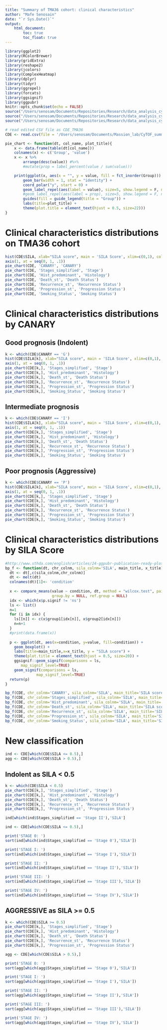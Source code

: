 ```yaml
---
title: "Summary of TMA36 cohort: clinical characteristics"
author: "Mafe Senosain"
date: "`r Sys.Date()`"
output:
    html_document:
        toc: true
        toc_float: true
---
```


```r
library(ggplot2)
library(RColorBrewer)
library(gridExtra)
library(reshape2)
library(jcolors)
library(ComplexHeatmap)
library(dplyr)
library(tidyr)
library(ggrepel)
library(forcats)
library(ggsignif)
library(ggpubr)
knitr::opts_chunk$set(echo = FALSE)
source("/Users/senosam/Documents/Repositories/Research/data_analysis_cytof/R/20_ClustAnnot_functions.R")
source("/Users/senosam/Documents/Repositories/Research/data_analysis_cytof/R/30_DA_functions.R")
source("/Users/senosam/Documents/Repositories/Research/data_analysis_cytof/R/40_DE_functions.R")
```

```r
# read edited CSV file as CDE_TMA36
CDE <- read.csv(file = '/Users/senosam/Documents/Massion_lab/CyTOF_summary/CDE_TMA36_2021JAN13_SA.csv')
```

```r
pie_chart <- function(dt, col_name, plot_title){
    x <- data.frame(table(dt[col_name]))
    colnames(x) <- c('Group', 'value')
    x <- x %>% 
        arrange(desc(value)) #%>%
        #mutate(prop = label_percent(value / sum(value)))

    print(ggplot(x, aes(x = "", y = value, fill = fct_inorder(Group))) +
        geom_bar(width = 1, stat = "identity") +
        coord_polar("y", start = 0) +
        geom_label_repel(aes(label = value), size=5, show.legend = F, nudge_x = 1) +
        #geom_label_repel(aes(label = prop), size=5, show.legend = F, nudge_x = 1) + #%
        guides(fill = guide_legend(title = "Group")) +
        labs(title=plot_title) +
        theme(plot.title = element_text(hjust = 0.5, size=22)))
}

```

# Clinical characteristics distributions on TMA36 cohort
```r
hist(CDE$SILA, xlab="SILA score", main = 'SILA Score', xlim=c(0,1), col="chocolate", border="brown", las=1, xaxt = "n")
axis(1, at = seq(0, 1, .1))
pie_chart(CDE, 'CANARY', 'CANARY')
pie_chart(CDE, 'Stages_simplified', 'Stage')
pie_chart(CDE, 'Hist_predominant', 'Histology')
pie_chart(CDE, 'Death_st', 'Death Status')
pie_chart(CDE, 'Recurrence_st', 'Recurrence Status')
pie_chart(CDE, 'Progression_st', 'Progression Status')
pie_chart(CDE, 'Smoking_Status', 'Smoking Status')
```

# Clinical characteristics distributions by CANARY

## Good prognosis (Indolent)
```r
k <- which(CDE$CANARY == 'G')
hist(CDE$SILA[k], xlab="SILA score", main = 'SILA Score', xlim=c(0,1), col="chocolate", border="brown", las=1, xaxt = "n")
axis(1, at = seq(0, 1, .1))
pie_chart(CDE[k,], 'Stages_simplified', 'Stage')
pie_chart(CDE[k,], 'Hist_predominant', 'Histology')
pie_chart(CDE[k,], 'Death_st', 'Death Status')
pie_chart(CDE[k,], 'Recurrence_st', 'Recurrence Status')
pie_chart(CDE[k,], 'Progression_st', 'Progression Status')
pie_chart(CDE[k,], 'Smoking_Status', 'Smoking Status')

```

## Intermediate prognosis
```r
k <- which(CDE$CANARY == 'I')
hist(CDE$SILA[k], xlab="SILA score", main = 'SILA Score', xlim=c(0,1), col="chocolate", border="brown", las=1, xaxt = "n")
axis(1, at = seq(0, 1, .1))
pie_chart(CDE[k,], 'Stages_simplified', 'Stage')
pie_chart(CDE[k,], 'Hist_predominant', 'Histology')
pie_chart(CDE[k,], 'Death_st', 'Death Status')
pie_chart(CDE[k,], 'Recurrence_st', 'Recurrence Status')
pie_chart(CDE[k,], 'Progression_st', 'Progression Status')
pie_chart(CDE[k,], 'Smoking_Status', 'Smoking Status')
```

## Poor prognosis (Aggressive)
```r
k <- which(CDE$CANARY == 'P')
hist(CDE$SILA[k], xlab="SILA score", main = 'SILA Score', xlim=c(0,1), col="chocolate", border="brown", las=1, xaxt = "n")
axis(1, at = seq(0, 1, .1))
pie_chart(CDE[k,], 'Stages_simplified', 'Stage')
pie_chart(CDE[k,], 'Hist_predominant', 'Histology')
pie_chart(CDE[k,], 'Death_st', 'Death Status')
pie_chart(CDE[k,], 'Recurrence_st', 'Recurrence Status')
pie_chart(CDE[k,], 'Progression_st', 'Progression Status')
pie_chart(CDE[k,], 'Smoking_Status', 'Smoking Status')
```

# Clinical characteristics distributions by SILA Score

```r
#http://www.sthda.com/english/articles/24-ggpubr-publication-ready-plots/76-add-p-values-and-significance-levels-to-ggplots/
bp_f <- function(dt, chr_colnm, sila_colnm='SILA', main_title, x_title) {
  dt <- dt[,c(sila_colnm,chr_colnm)]
  dt <- melt(dt)
  colnames(dt)[1]<- 'condition'
  
  x <- compare_means(value ~ condition, dt, method = "wilcox.test", paired = FALSE,
                     group.by = NULL, ref.group = NULL)
  idx <- which(x$p.signif != 'ns')
  ls <- list()
  n=1
  for (i in idx) {
    ls[[n]] <- c(x$group1[idx[n]], x$group2[idx[n]])
    n=n+1
  }
  #print(data.frame(x))
  
  p <- ggplot(dt, aes(x=condition, y=value, fill=condition)) +
    geom_boxplot() +
    labs(title=main_title,x=x_title, y = "SILA score") +
    theme(plot.title = element_text(hjust = 0.5, size=20)) +
    ggsignif::geom_signif(comparisons = ls, 
       map_signif_level=TRUE)
    geom_signif(comparisons = ls, 
              map_signif_level=TRUE)
  return(p)
}

bp_f(CDE, chr_colnm='CANARY', sila_colnm='SILA', main_title='SILA score by CANARY', x_title='CANARY')
bp_f(CDE, chr_colnm='Stages_simplified', sila_colnm='SILA', main_title='SILA score by Stage', x_title='Tumor Stage')
bp_f(CDE, chr_colnm='Hist_predominant', sila_colnm='SILA', main_title='SILA score by Histology', x_title='Predominant Histology')
bp_f(CDE, chr_colnm='Death_st', sila_colnm='SILA', main_title='SILA score by Death Status', x_title='Death Status')
bp_f(CDE, chr_colnm='Recurrence_st', sila_colnm='SILA', main_title='SILA score by Recurrence Status', x_title='Recurrence Status')
bp_f(CDE, chr_colnm='Progression_st', sila_colnm='SILA', main_title='SILA score by Progression Status', x_title='Progression Status')
bp_f(CDE, chr_colnm='Smoking_Status', sila_colnm='SILA', main_title='SILA score by Smoking Status', x_title='Smoking Status')


```


# New classification 

```r
ind <- CDE[which(CDE$SILA <= 0.5),]
agg <- CDE[which(CDE$SILA > 0.5),]
```

## Indolent as SILA < 0.5
```r
k <- which(CDE$SILA < 0.5)
pie_chart(CDE[k,], 'Stages_simplified', 'Stage')
pie_chart(CDE[k,], 'Hist_predominant', 'Histology')
pie_chart(CDE[k,], 'Death_st', 'Death Status')
pie_chart(CDE[k,], 'Recurrence_st', 'Recurrence Status')
pie_chart(CDE[k,], 'Progression_st', 'Progression Status')

ind[which(ind$Stages_simplified == 'Stage II'),'SILA']
```

```r
ind <- CDE[which(CDE$SILA <= 0.5),]

print('STAGE 0: ')
sort(ind[which(ind$Stages_simplified == 'Stage 0'),'SILA'])

print('STAGE I: ')
sort(ind[which(ind$Stages_simplified == 'Stage I'),'SILA'])

print('STAGE II: ')
sort(ind[which(ind$Stages_simplified == 'Stage II'),'SILA'])

print('STAGE III: ') 
sort(ind[which(ind$Stages_simplified == 'Stage III'),'SILA'])

print('STAGE IV: ') 
sort(ind[which(ind$Stages_simplified == 'Stage IV'),'SILA'])
```

## AGGRESSIVE as SILA >= 0.5
```r
k <- which(CDE$SILA >= 0.5)
pie_chart(CDE[k,], 'Stages_simplified', 'Stage')
pie_chart(CDE[k,], 'Hist_predominant', 'Histology')
pie_chart(CDE[k,], 'Death_st', 'Death Status')
pie_chart(CDE[k,], 'Recurrence_st', 'Recurrence Status')
pie_chart(CDE[k,], 'Progression_st', 'Progression Status')
```
```r
agg <- CDE[which(CDE$SILA > 0.5),]

print('STAGE 0: ')
sort(agg[which(agg$Stages_simplified == 'Stage 0'),'SILA'])

print('STAGE I: ')
sort(agg[which(agg$Stages_simplified == 'Stage I'),'SILA'])

print('STAGE II: ')
sort(agg[which(agg$Stages_simplified == 'Stage II'),'SILA'])

print('STAGE III: ') 
sort(agg[which(agg$Stages_simplified == 'Stage III'),'SILA'])

print('STAGE IV: ') 
sort(agg[which(agg$Stages_simplified == 'Stage IV'),'SILA'])
```


```r

```
